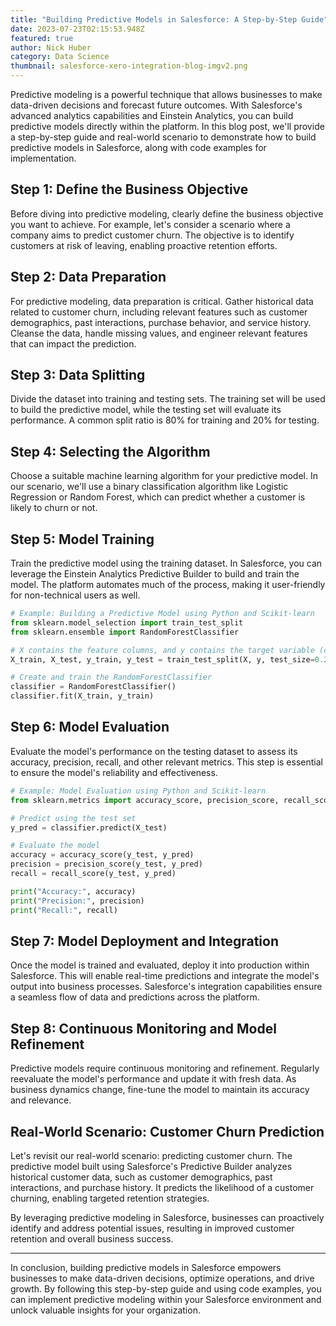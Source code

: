 ```yaml
---
title: "Building Predictive Models in Salesforce: A Step-by-Step Guide"
date: 2023-07-23T02:15:53.948Z
featured: true
author: Nick Huber
category: Data Science
thumbnail: salesforce-xero-integration-blog-imgv2.png
---
```

Predictive modeling is a powerful technique that allows businesses to make data-driven decisions and forecast future outcomes. With Salesforce's advanced analytics capabilities and Einstein Analytics, you can build predictive models directly within the platform. In this blog post, we'll provide a step-by-step guide and real-world scenario to demonstrate how to build predictive models in Salesforce, along with code examples for implementation.

## Step 1: Define the Business Objective

Before diving into predictive modeling, clearly define the business objective you want to achieve. For example, let's consider a scenario where a company aims to predict customer churn. The objective is to identify customers at risk of leaving, enabling proactive retention efforts.

## Step 2: Data Preparation

For predictive modeling, data preparation is critical. Gather historical data related to customer churn, including relevant features such as customer demographics, past interactions, purchase behavior, and service history. Cleanse the data, handle missing values, and engineer relevant features that can impact the prediction.

## Step 3: Data Splitting

Divide the dataset into training and testing sets. The training set will be used to build the predictive model, while the testing set will evaluate its performance. A common split ratio is 80% for training and 20% for testing.

## Step 4: Selecting the Algorithm

Choose a suitable machine learning algorithm for your predictive model. In our scenario, we'll use a binary classification algorithm like Logistic Regression or Random Forest, which can predict whether a customer is likely to churn or not.

## Step 5: Model Training

Train the predictive model using the training dataset. In Salesforce, you can leverage the Einstein Analytics Predictive Builder to build and train the model. The platform automates much of the process, making it user-friendly for non-technical users as well.

```python
# Example: Building a Predictive Model using Python and Scikit-learn
from sklearn.model_selection import train_test_split
from sklearn.ensemble import RandomForestClassifier

# X contains the feature columns, and y contains the target variable (churn - 1 or not churn - 0)
X_train, X_test, y_train, y_test = train_test_split(X, y, test_size=0.2, random_state=42)

# Create and train the RandomForestClassifier
classifier = RandomForestClassifier()
classifier.fit(X_train, y_train)
```

## Step 6: Model Evaluation

Evaluate the model's performance on the testing dataset to assess its accuracy, precision, recall, and other relevant metrics. This step is essential to ensure the model's reliability and effectiveness.

```python
# Example: Model Evaluation using Python and Scikit-learn
from sklearn.metrics import accuracy_score, precision_score, recall_score

# Predict using the test set
y_pred = classifier.predict(X_test)

# Evaluate the model
accuracy = accuracy_score(y_test, y_pred)
precision = precision_score(y_test, y_pred)
recall = recall_score(y_test, y_pred)

print("Accuracy:", accuracy)
print("Precision:", precision)
print("Recall:", recall)
```

## Step 7: Model Deployment and Integration

Once the model is trained and evaluated, deploy it into production within Salesforce. This will enable real-time predictions and integrate the model's output into business processes. Salesforce's integration capabilities ensure a seamless flow of data and predictions across the platform.

## Step 8: Continuous Monitoring and Model Refinement

Predictive models require continuous monitoring and refinement. Regularly reevaluate the model's performance and update it with fresh data. As business dynamics change, fine-tune the model to maintain its accuracy and relevance.

## Real-World Scenario: Customer Churn Prediction

Let's revisit our real-world scenario: predicting customer churn. The predictive model built using Salesforce's Predictive Builder analyzes historical customer data, such as customer demographics, past interactions, and purchase history. It predicts the likelihood of a customer churning, enabling targeted retention strategies.

By leveraging predictive modeling in Salesforce, businesses can proactively identify and address potential issues, resulting in improved customer retention and overall business success.

---

In conclusion, building predictive models in Salesforce empowers businesses to make data-driven decisions, optimize operations, and drive growth. By following this step-by-step guide and using code examples, you can implement predictive modeling within your Salesforce environment and unlock valuable insights for your organization.

